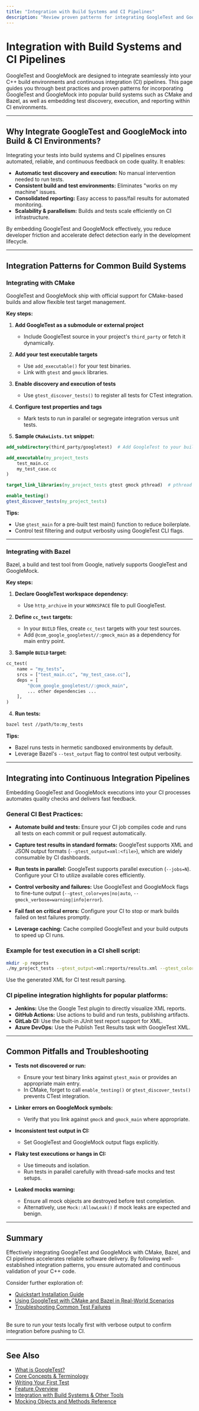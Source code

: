 ```yaml
---
title: "Integration with Build Systems and CI Pipelines"
description: "Review proven patterns for integrating GoogleTest and GoogleMock into various build environments (e.g., CMake, Bazel) and continuous integration pipelines. Learn best practices for reliable discovery, execution, and reporting of tests across platforms."
---
```


# Integration with Build Systems and CI Pipelines

GoogleTest and GoogleMock are designed to integrate seamlessly into your C++ build environments and continuous integration (CI) pipelines. This page guides you through best practices and proven patterns for incorporating GoogleTest and GoogleMock into popular build systems such as CMake and Bazel, as well as embedding test discovery, execution, and reporting within CI environments.

---

## Why Integrate GoogleTest and GoogleMock into Build & CI Environments?

Integrating your tests into build systems and CI pipelines ensures automated, reliable, and continuous feedback on code quality. It enables:

- **Automatic test discovery and execution:** No manual intervention needed to run tests.
- **Consistent build and test environments:** Eliminates "works on my machine" issues.
- **Consolidated reporting:** Easy access to pass/fail results for automated monitoring.
- **Scalability & parallelism:** Builds and tests scale efficiently on CI infrastructure.

By embedding GoogleTest and GoogleMock effectively, you reduce developer friction and accelerate defect detection early in the development lifecycle.

---

## Integration Patterns for Common Build Systems

### Integrating with CMake

GoogleTest and GoogleMock ship with official support for CMake-based builds and allow flexible test target management.

**Key steps:**

1. **Add GoogleTest as a submodule or external project**
   - Include GoogleTest source in your project's `third_party` or fetch it dynamically.

2. **Add your test executable targets**
   - Use `add_executable()` for your test binaries.
   - Link with `gtest` and `gmock` libraries.

3. **Enable discovery and execution of tests**
   - Use `gtest_discover_tests()` to register all tests for CTest integration.

4. **Configure test properties and tags**
   - Mark tests to run in parallel or segregate integration versus unit tests.

5. **Sample `CMakeLists.txt` snippet:**

```cmake
add_subdirectory(third_party/googletest)  # Add GoogleTest to your build

add_executable(my_project_tests
    test_main.cc
    my_test_case.cc
)

target_link_libraries(my_project_tests gtest gmock pthread)  # pthread on Linux

enable_testing()
gtest_discover_tests(my_project_tests)
```

**Tips:**

- Use `gtest_main` for a pre-built test main() function to reduce boilerplate.
- Control test filtering and output verbosity using GoogleTest CLI flags.

---

### Integrating with Bazel

Bazel, a build and test tool from Google, natively supports GoogleTest and GoogleMock.

**Key steps:**

1. **Declare GoogleTest workspace dependency:**
   - Use `http_archive` in your `WORKSPACE` file to pull GoogleTest.

2. **Define `cc_test` targets:**
   - In your `BUILD` files, create `cc_test` targets with your test sources.
   - Add `@com_google_googletest//:gmock_main` as a dependency for main entry point.

3. **Sample `BUILD` target:**

```python
cc_test(
    name = "my_tests",
    srcs = ["test_main.cc", "my_test_case.cc"],
    deps = [
        "@com_google_googletest//:gmock_main",
        ... other dependencies ...
    ],
)
```

4. **Run tests:**

```bash
bazel test //path/to:my_tests
```

**Tips:**

- Bazel runs tests in hermetic sandboxed environments by default.
- Leverage Bazel's `--test_output` flag to control test output verbosity.

---

## Integrating into Continuous Integration Pipelines

Embedding GoogleTest and GoogleMock executions into your CI processes automates quality checks and delivers fast feedback.

### General CI Best Practices:

- **Automate build and tests:** Ensure your CI job compiles code and runs all tests on each commit or pull request automatically.

- **Capture test results in standard formats:** GoogleTest supports XML and JSON output formats (`--gtest_output=xml:<file>`), which are widely consumable by CI dashboards.

- **Run tests in parallel:** GoogleTest supports parallel execution (`--jobs=N`). Configure your CI to utilize available cores efficiently.

- **Control verbosity and failures:** Use GoogleTest and GoogleMock flags to fine-tune output (`--gtest_color=yes|no|auto`, `--gmock_verbose=warning|info|error`).

- **Fail fast on critical errors:** Configure your CI to stop or mark builds failed on test failures promptly.

- **Leverage caching:** Cache compiled GoogleTest and your build outputs to speed up CI runs.

### Example for test execution in a CI shell script:

```bash
mkdir -p reports
./my_project_tests --gtest_output=xml:reports/results.xml --gtest_color=yes --gmock_verbose=warning
```

Use the generated XML for CI test result parsing.

### CI pipeline integration highlights for popular platforms:

- **Jenkins:** Use the Google Test plugin to directly visualize XML reports.
- **GitHub Actions:** Use actions to build and run tests, publishing artifacts.
- **GitLab CI:** Use the built-in JUnit test report support for XML.
- **Azure DevOps:** Use the Publish Test Results task with GoogleTest XML.

---

## Common Pitfalls and Troubleshooting

- **Tests not discovered or run:**
  - Ensure your test binary links against `gtest_main` or provides an appropriate main entry.
  - In CMake, forget to call `enable_testing()` or `gtest_discover_tests()` prevents CTest integration.

- **Linker errors on GoogleMock symbols:**
  - Verify that you link against `gmock` and `gmock_main` where appropriate.

- **Inconsistent test output in CI:**
  - Set GoogleTest and GoogleMock output flags explicitly.

- **Flaky test executions or hangs in CI:**
  - Use timeouts and isolation.
  - Run tests in parallel carefully with thread-safe mocks and test setups.

- **Leaked mocks warning:**
  - Ensure all mock objects are destroyed before test completion.
  - Alternatively, use `Mock::AllowLeak()` if mock leaks are expected and benign.

---

## Summary

Effectively integrating GoogleTest and GoogleMock with CMake, Bazel, and CI pipelines accelerates reliable software delivery. By following well-established integration patterns, you ensure automated and continuous validation of your C++ code.

Consider further exploration of:

- [Quickstart Installation Guide](/guides/getting-started/quickstart-installation)
- [Using GoogleTest with CMake and Bazel in Real-World Scenarios](/guides/real-world-usage-patterns/integration-with-build-systems)
- [Troubleshooting Common Test Failures](/guides/real-world-usage-patterns/troubleshooting-test-failures)

<br/>
<Check>
Be sure to run your tests locally first with verbose output to confirm integration before pushing to CI.
</Check>

---

## See Also

- [What is GoogleTest?](/overview/intro-value-prop/what-is-googletest)
- [Core Concepts & Terminology](/overview/architecture-concepts/core-concepts-terminology)
- [Writing Your First Test](/getting_started/first_test_and_validation/create_first_test)
- [Feature Overview](/overview/integration-feature-overview/feature-glance)
- [Integration with Build Systems & Other Tools](/overview/integration-feature-overview/integration-build-systems)
- [Mocking Objects and Methods Reference](../api-reference/mocking-actions-matchers/mock-objects-and-methods)

